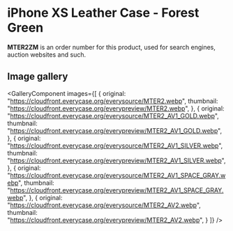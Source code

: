 
# iPhone XS Leather Case - Forest Green

<Callout type='info' emoji='👉🏻'>**MTER2ZM** is an order number for this product, used for search engines, auction websites and such.</Callout>

## Image gallery

<GalleryComponent
    images={[
      {
        original: "https://cloudfront.everycase.org/everysource/MTER2.webp",
        thumbnail: "https://cloudfront.everycase.org/everypreview/MTER2.webp",
      },
      {
        original: "https://cloudfront.everycase.org/everysource/MTER2_AV1_GOLD.webp",
        thumbnail: "https://cloudfront.everycase.org/everypreview/MTER2_AV1_GOLD.webp",
      },
      {
        original: "https://cloudfront.everycase.org/everysource/MTER2_AV1_SILVER.webp",
        thumbnail: "https://cloudfront.everycase.org/everypreview/MTER2_AV1_SILVER.webp",
      },
      {
        original: "https://cloudfront.everycase.org/everysource/MTER2_AV1_SPACE_GRAY.webp",
        thumbnail: "https://cloudfront.everycase.org/everypreview/MTER2_AV1_SPACE_GRAY.webp",
      },
      {
        original: "https://cloudfront.everycase.org/everysource/MTER2_AV2.webp",
        thumbnail: "https://cloudfront.everycase.org/everypreview/MTER2_AV2.webp",
      }
    ]}
  />
